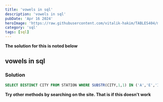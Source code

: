 ```yaml
---
title: 'vowels in sql'
description: 'vowels in sql'
pubDate: 'Apr 16 2024'
heroImage: 'https://raw.githubusercontent.com/vitalik-hakim/TABLES404/main/error_b/sql.png'
category: 'sql'
tags: [sql]
---
```


**The solution for this is noted below**

## vowels in sql

### Solution

```sql
SELECT DISTINCT CITY FROM STATION WHERE SUBSTR(CITY,1,1) IN ('A','E','I','O','U') AND SUBSTR(CITY,-1,1) in ('A','E','I','O','U');
```

**Try other methods by searching on the site. That is if this doesn't work**
